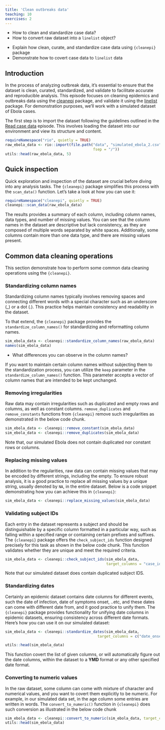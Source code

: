 ```yaml
---
title: 'Clean outbreaks data'
teaching: 10
exercises: 2
---
```


:::::::::::::::::::::::::::::::::::::: questions 

- How to clean and standardize case data?
- How to convert raw dataset into a `linelist` object?

::::::::::::::::::::::::::::::::::::::::::::::::

::::::::::::::::::::::::::::::::::::: objectives

- Explain how clean, curate, and standardize case data using `{cleanepi}` package
- Demonstrate how to covert case data to `linelist` data 

::::::::::::::::::::::::::::::::::::::::::::::::

## Introduction
In the process of analyzing outbreak data, it's essential to ensure that the dataset is clean, curated,  standardized, and validate to facilitate accurate and reproducible analysis. This episode focuses on cleaning epidemics and outbreaks  data using the [cleanepi](https://epiverse-trace.github.io/cleanepi/) package, and validate it using the [linelist](https://epiverse-trace.github.io/linelist/) package. For demonstration purposes, we'll work with a simulated dataset of Ebola cases.


The first step is to import the dataset following the guidelines outlined in the [Read case data](../episodes/read-cases.Rmd) episode. This involves loading the dataset into our environment and view its structure and content. 

```r
requireNamespace("rio", quietly = TRUE)
raw_ebola_data <- rio::import(file.path("data", "simulated_ebola_2.csv",
                                        fsep = "/"))
utils::head(raw_ebola_data, 5)
```

##  Quick inspection
Quick exploration and inspection of the dataset are crucial before diving into any  analysis tasks. The `{cleanepi}` package simplifies this process with the `scan_data()` function. Let's take a look at how you can use it:

```r
requireNamespace("cleanepi", quietly = TRUE)
cleanepi::scan_data(raw_ebola_data)
```


The results provides a summary of each column, including column names, data types, and number of missing values.  You can see that the column names in the dataset are descriptive but lack consistency, as they are composed of multiple words separated by white spaces. Additionally, some columns contain more than one data type, and there are missing values present.

## Common data cleaning operations

This section  demonstrate how to perform  some common data cleaning operations using the `{cleanepi}`.

### Standardizing column names

Standardizing column names typically involves removing spaces and connecting different words with a special character such as an underscore (_) or a dot (.). This practice helps maintain consistency and readability in the dataset.

To that extend, the `{cleanepi}` package provides the `standardize_column_names()`  for standardizing and reformatting column names. 
```r
sim_ebola_data <- cleanepi::standardize_column_names(raw_ebola_data)
names(sim_ebola_data)
```

::::::::::::::::::::::::::::::::::::: challenge 

- What differences you can observe in the column names?

::::::::::::::::::::::::::::::::::::::::::::::::

If you want to maintain certain column names without subjecting them to the standardization process, you can utilize the `keep` parameter in the `standardize_column_names()` function. This parameter accepts a vector of column names that are intended to be kept unchanged.

### Removing irregularities

Raw data may contain irregularities such as duplicated and empty rows and columns, as well as constant columns. `remove_duplicates` and `remove_constants` functions from `{cleanepi}`  remove such irregularities as demonstrated in the below code chunk. 

```r
sim_ebola_data <- cleanepi::remove_constant(sim_ebola_data)
sim_ebola_data <- cleanepi::remove_duplicates(sim_ebola_data)
```

Note that, our simulated Ebola does not contain duplicated nor constant rows or columns. 

### Replacing missing values

In addition to the regularities, raw data can contain missing values that may be encoded by different strings, including the empty. To ensure robust analysis, it is a good practice to replace all missing values by a unique string, usually denoted by `NA`, in the entire dataset. Below is a code snippet demonstrating how you can achieve this in `{cleanepi}`:

```r
sim_ebola_data <- cleanepi::replace_missing_values(sim_ebola_data)
```

### Validating subject IDs

Each entry in the dataset represents a subject and should be distinguishable by a specific column formatted in a particular way, such as falling within a specified range or containing certain prefixes and suffixes. The `{cleanepi}` package offers the `check_subject_ids` function designed precisely for this task as shown in the below code chunk. This function validates whether they are unique and  meet the required criteria.

```r
sim_ebola_data <- cleanepi::check_subject_ids(sim_ebola_data, 
                                              target_columns = "case_id")
```

Note that our simulated  dataset does contain duplicated subject IDS.

### Standardizing dates

Certainly an epidemic dataset contains date columns for different events, such the date of infection, date of symptoms onset, ..etc, and these dates can come with different date from, and it good practice to unify them. The `{cleanepi}` package provides functionality for unifying date columns in epidemic datasets, ensuring consistency across different date formats. Here's how you can use it on our simulated dataset:

```r
sim_ebola_data <- cleanepi::standardize_dates(sim_ebola_data, 
                                          target_columns = c("date_onset", "date_sample"))

utils::head(sim_ebola_data)
```

This function covert the list of given columns, or will automatically figure out the date columns,  within the  dataset   to a **YMD**  format or any other specified date format.

### Converting to numeric values

In the raw dataset, some column can come with mixture of character and numerical values, and you want to covert them explicitly to be numeric. For example, in our simulated data set, in the age column some entries are written in words. 
The `convert_to_numeric()` function in `{cleanepi}` does such conversion as illustrated in the below code chunk

```r
sim_ebola_data <- cleanepi::convert_to_numeric(sim_ebola_data, target_columns = "age")
utils::head(sim_ebola_data)
```
